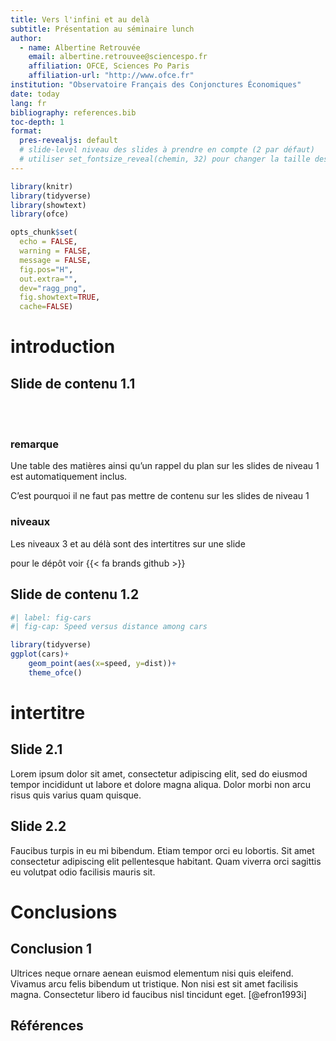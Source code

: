 ```yaml
---
title: Vers l'infini et au delà
subtitle: Présentation au séminaire lunch
author:
  - name: Albertine Retrouvée
    email: albertine.retrouvee@sciencespo.fr
    affiliation: OFCE, Sciences Po Paris
    affiliation-url: "http://www.ofce.fr"
institution: "Observatoire Français des Conjonctures Économiques"
date: today
lang: fr
bibliography: references.bib
toc-depth: 1
format: 
  pres-revealjs: default
  # slide-level niveau des slides à prendre en compte (2 par défaut)
  # utiliser set_fontsize_reveal(chemin, 32) pour changer la taille des caractères
---
```


```r
library(knitr)
library(tidyverse) 
library(showtext) 
library(ofce)

opts_chunk$set(
  echo = FALSE,
  warning = FALSE,
  message = FALSE,
  fig.pos="H", 
  out.extra="",
  dev="ragg_png",
  fig.showtext=TRUE,
  cache=FALSE)
```

# introduction

## Slide de contenu 1.1

<br><br> <!--# pour insérer des lignes -->

### remarque

Une table des matières ainsi qu'un rappel du plan sur les slides de niveau 1 est automatiquement inclus.

C'est pourquoi il ne faut pas mettre de contenu sur les slides de niveau 1

### niveaux

Les niveaux 3 et au délà sont des intertitres sur une slide

pour le dépôt voir {{< fa brands github >}}

## Slide de contenu 1.2

```r
#| label: fig-cars
#| fig-cap: Speed versus distance among cars

library(tidyverse)
ggplot(cars)+
    geom_point(aes(x=speed, y=dist))+
    theme_ofce()
```

# intertitre

## Slide 2.1

Lorem ipsum dolor sit amet, consectetur adipiscing elit, sed do eiusmod tempor incididunt ut labore et dolore magna aliqua. Dolor morbi non arcu risus quis varius quam quisque.

## Slide 2.2

Faucibus turpis in eu mi bibendum. Etiam tempor orci eu lobortis. Sit amet consectetur adipiscing elit pellentesque habitant. Quam viverra orci sagittis eu volutpat odio facilisis mauris sit.

# Conclusions

## Conclusion 1

Ultrices neque ornare aenean euismod elementum nisi quis eleifend. Vivamus arcu felis bibendum ut tristique. Non nisi est sit amet facilisis magna. Consectetur libero id faucibus nisl tincidunt eget. [@efron1993i]

## Références

::: {#refs}
:::
